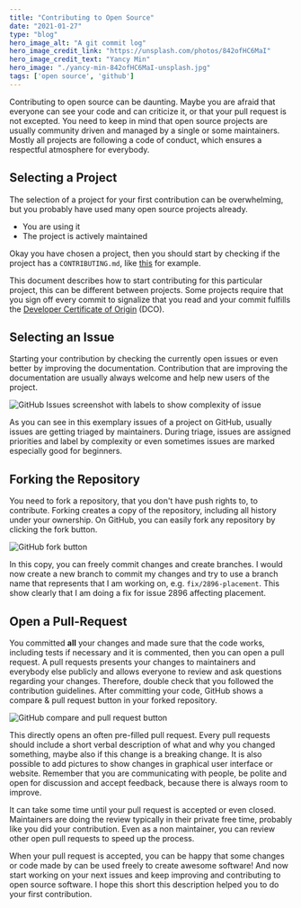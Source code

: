 ```yaml
---
title: "Contributing to Open Source"
date: "2021-01-27"
type: "blog"
hero_image_alt: "A git commit log"  
hero_image_credit_link: "https://unsplash.com/photos/842ofHC6MaI"  
hero_image_credit_text: "Yancy Min"  
hero_image: "./yancy-min-842ofHC6MaI-unsplash.jpg"
tags: ['open source', 'github']  
---
```

Contributing to open source can be daunting. Maybe you are afraid 
that everyone can see your code and can criticize it, or that your 
pull request is not excepted. You need to keep in mind that open
source projects are usually community driven and managed by a single or
some maintainers. Mostly all projects are following a code of conduct, which
ensures a respectful atmosphere for everybody.

## Selecting a Project

The selection of a project for your first contribution can be overwhelming,
but you probably have used many open source projects already. 

 - You are using it
 - The project is actively maintained

Okay you have chosen a project, then you should start by checking if the 
project has a `CONTRIBUTING.md`, like 
[this](https://github.com/dapr/dapr/blob/master/CONTRIBUTING.md) for example. 

This document describes how to start contributing for this particular project,
this can be different between projects. Some projects require that you sign off 
every commit to signalize that you read and your commit fulfills the 
[Developer Certificate of Origin](https://developercertificate.org/) (DCO).

## Selecting an Issue

Starting your contribution by checking the currently open issues or even better
by improving the documentation. Contribution that are improving the documentation
are usually always welcome and help new users of the project. 

![GitHub Issues screenshot with labels to show complexity of issue](./issues.png)

As you can see in this exemplary issues of a project on GitHub, usually issues
are getting triaged by maintainers. During triage, issues are assigned
priorities and label by complexity or even sometimes issues are marked
especially good for beginners.

## Forking the Repository

You need to fork a repository, that you don't have push rights to, to contribute. 
Forking creates a copy of the repository, including all history under your ownership.
On GitHub, you can easily fork any repository by clicking the fork button.

![GitHub fork button](./fork.png)

In this copy, you can freely commit changes and create branches. I would now create
a new branch to commit my changes and try to use a branch name that represents that
I am working on, e.g. `fix/2896-placement`. This show clearly that I am doing a fix
for issue 2896 affecting placement.

## Open a Pull-Request

You committed **all** your changes and made sure that the code works, including tests if 
necessary and it is commented, then you can open a pull request. A pull requests presents
your changes to maintainers and everybody else publicly and allows everyone to review
and ask questions regarding your changes. Therefore, double check that you followed the
contribution guidelines. After committing your code, GitHub shows a compare & pull request
button in your forked repository.

![GitHub compare and pull request button](./compare-and-pull-request.png)

This directly opens an often pre-filled pull request. Every pull requests should include 
a short verbal description of what and why you changed something, maybe also if this change
is a breaking change. It is also possible to add pictures to show changes in graphical user
interface or website. Remember that you are communicating with people, be polite and open
for discussion and accept feedback, because there is always room to improve.

It can take some time until your pull request is accepted or even closed. Maintainers are 
doing the review typically in their private free time, probably like you did your contribution. 
Even as a non maintainer, you can review other open pull requests to speed up the process.

When your pull request is accepted, you can be happy that some changes or code made by can be
used freely to create awesome software! And now start working on your next issues and keep 
improving and contributing to open source software. I hope this short this description helped 
you to do your first contribution.